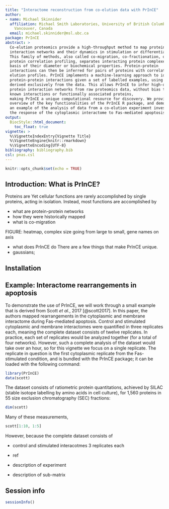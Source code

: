 ```yaml
---
title: "Interactome reconstruction from co-elution data with PrInCE"
author:
- name: Michael Skinnider
  affiliation: Michael Smith Laboratories, University of British Columbia, 
    Vancouver, Canada
  email: michael.skinnider@msl.ubc.ca
package: PrInCE
abstract: >
  Co-elution proteomics provide a high-throughput method to map protein-protein 
  interaction networks and their dynamics in stimulation or differentiation. 
  This family of methods, also called co-migration, co-fractionation, or
  protein correlation profiling, separates interacting protein complexes on the 
  basis of their diameter or biochemical properties. Protein-protein 
  interactions can then be inferred for pairs of proteins with correlated 
  elution profiles. PrInCE implements a machine-learning approach to identify 
  protein-protein interactions given a set of labelled examples, using features
  derived exclusively from the data. This allows PrInCE to infer high-quality 
  protein interaction networks from raw proteomics data, without bias towards 
  known interactions or functionally associated proteins, 
  making PrInCE a unique computational resource for discovery. We provide an 
  overview of the key functionalities of the PrInCE R package, and demonstrate 
  an example of the analysis of data from a co-elution experiment investigating 
  the response of the cytoplasmic interactome to Fas-mediated apoptosis. 
output: 
  BiocStyle::html_document:
    toc_float: true
vignette: >
  %\VignetteIndexEntry{Vignette Title}
  %\VignetteEngine{knitr::rmarkdown}
  %\VignetteEncoding{UTF-8}  
bibliography: bibliography.bib
csl: pnas.csl
---
```


```r
knitr::opts_chunk$set(echo = TRUE)
```

## Introduction: What is PrInCE?

Proteins are 
Yet cellular functions are rarely accomplished by single proteins, acting in isolation.
Instead, most functions are accomplished by 


- what are protein-protein networks
- how they were historically mapped
- what is co-migration

FIGURE: heatmap, complex size going from large to small, gene names on axis

- what does PrInCE do
There are a few things that make PrInCE unique. 
- gaussians; 

## Installation

## Example: Interactome rearrangements in apoptosis

To demonstrate the use of PrInCE, we will work through a small example that is derived from Scott _et al._, 2017 [@scott2017]. 
In this paper, the authors mapped rearrangements in the cytoplasmic and membrane interactome during Fas-mediated apoptosis.
Control and stimulated cytoplasmic and membrane interactomes were quantified in three replicates each, meaning the complete dataset consists of twelve replicates. 
In practice, each set of replicates would be analyzed together (for a total of four networks).
However, such a complete analysis of the dataset would take over an hour, so for this vignette we focus on a single replicate.
The replicate in question is the first cytoplasmic replicate from the Fas-stimulated condition, and is bundled with the PrInCE package; it can be loaded with the following command:

```r
library(PrInCE)
data(scott)
```

The dataset consists of ratiometric protein quantitations, achieved by SILAC (stable isotope labelling by amino acids in cell culture), for 1,560 proteins in 55 size exclusion chromatography (SEC) fractions:

```r
dim(scott)
```

Many of these measurements, 

```r
scott[1:10, 1:5]
```

However, because the complete dataset consists of 

- control and stimulated interacotmes 3 replicates each

- ref
- description of experiment
- description of sub-matrix 

## Session info

```r
sessionInfo()
```

